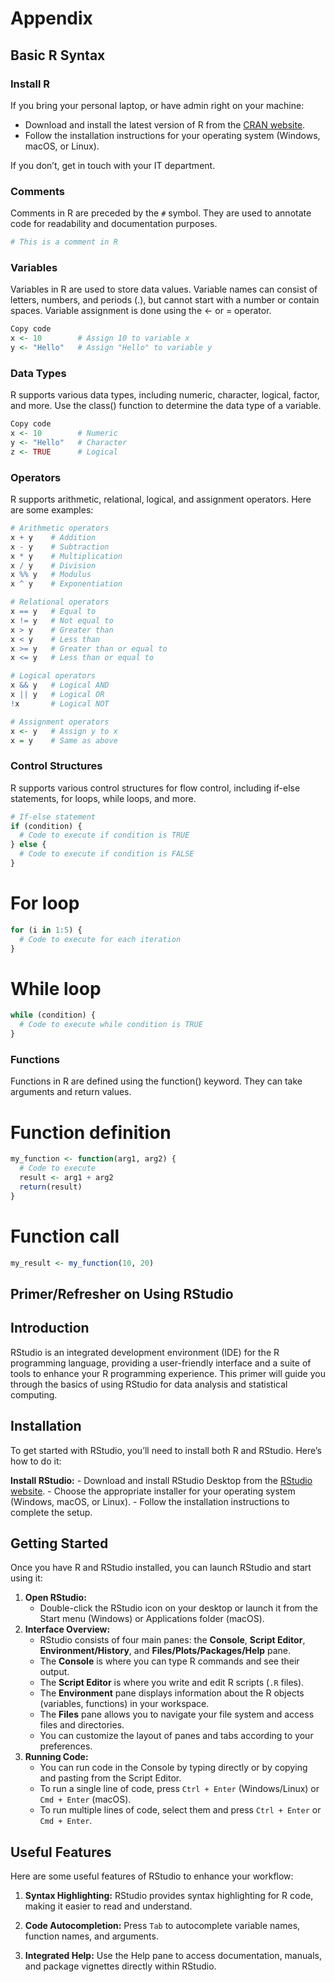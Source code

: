 





# Appendix

## Basic R Syntax

### Install R

If you bring your personal laptop, or have admin right on your machine:

 - Download and install the latest version of R from the [CRAN website](https://cran.r-project.org/).
 - Follow the installation instructions for your operating system (Windows, macOS, or Linux).

If you don't, get in touch with your IT department.


### Comments
Comments in R are preceded by the `#` symbol. They are used to annotate code for readability and documentation purposes.

```R
# This is a comment in R
```

### Variables

Variables in R are used to store data values. Variable names can consist of letters, numbers, and periods (.), but cannot start with a number or contain spaces. Variable assignment is done using the <- or = operator.

```R
Copy code
x <- 10        # Assign 10 to variable x
y <- "Hello"   # Assign "Hello" to variable y
```

### Data Types

R supports various data types, including numeric, character, logical, factor, and more. Use the class() function to determine the data type of a variable.

```R
Copy code
x <- 10        # Numeric
y <- "Hello"   # Character
z <- TRUE      # Logical
```

### Operators

R supports arithmetic, relational, logical, and assignment operators. Here are some examples:

```R
# Arithmetic operators
x + y    # Addition
x - y    # Subtraction
x * y    # Multiplication
x / y    # Division
x %% y   # Modulus
x ^ y    # Exponentiation

# Relational operators
x == y   # Equal to
x != y   # Not equal to
x > y    # Greater than
x < y    # Less than
x >= y   # Greater than or equal to
x <= y   # Less than or equal to

# Logical operators
x && y   # Logical AND
x || y   # Logical OR
!x       # Logical NOT

# Assignment operators
x <- y   # Assign y to x
x = y    # Same as above
```

### Control Structures

R supports various control structures for flow control, including if-else statements, for loops, while loops, and more.

```R
# If-else statement
if (condition) {
  # Code to execute if condition is TRUE
} else {
  # Code to execute if condition is FALSE
}
````

# For loop
````R
for (i in 1:5) {
  # Code to execute for each iteration
}
````

# While loop
````R
while (condition) {
  # Code to execute while condition is TRUE
}
````

### Functions

Functions in R are defined using the function() keyword. They can take arguments and return values.

# Function definition

```R
my_function <- function(arg1, arg2) {
  # Code to execute
  result <- arg1 + arg2
  return(result)
}
````

# Function call

````R
my_result <- my_function(10, 20)
````

## Primer/Refresher on Using RStudio

## Introduction

RStudio is an integrated development environment (IDE) for the R programming language, providing a user-friendly interface and a suite of tools to enhance your R programming experience. This primer will guide you through the basics of using RStudio for data analysis and statistical computing.

## Installation
To get started with RStudio, you'll need to install both R and RStudio. Here's how to do it:

**Install RStudio:**
   - Download and install RStudio Desktop from the [RStudio website](https://www.rstudio.com/products/rstudio/download/).
   - Choose the appropriate installer for your operating system (Windows, macOS, or Linux).
   - Follow the installation instructions to complete the setup.

## Getting Started
Once you have R and RStudio installed, you can launch RStudio and start using it:

1. **Open RStudio:**
   - Double-click the RStudio icon on your desktop or launch it from the Start menu (Windows) or Applications folder (macOS).

2. **Interface Overview:**
   - RStudio consists of four main panes: the **Console**, **Script Editor**, **Environment/History**, and **Files/Plots/Packages/Help** pane.
   - The **Console** is where you can type R commands and see their output.
   - The **Script Editor** is where you write and edit R scripts (`.R` files).
   - The **Environment** pane displays information about the R objects (variables, functions) in your workspace.
   - The **Files** pane allows you to navigate your file system and access files and directories.
   - You can customize the layout of panes and tabs according to your preferences.

3. **Running Code:**
   - You can run code in the Console by typing directly or by copying and pasting from the Script Editor.
   - To run a single line of code, press `Ctrl + Enter` (Windows/Linux) or `Cmd + Enter` (macOS).
   - To run multiple lines of code, select them and press `Ctrl + Enter` or `Cmd + Enter`.

## Useful Features

Here are some useful features of RStudio to enhance your workflow:

1. **Syntax Highlighting:** RStudio provides syntax highlighting for R code, making it easier to read and understand.

2. **Code Autocompletion:** Press `Tab` to autocomplete variable names, function names, and arguments.

3. **Integrated Help:** Use the Help pane to access documentation, manuals, and package vignettes directly within RStudio.

